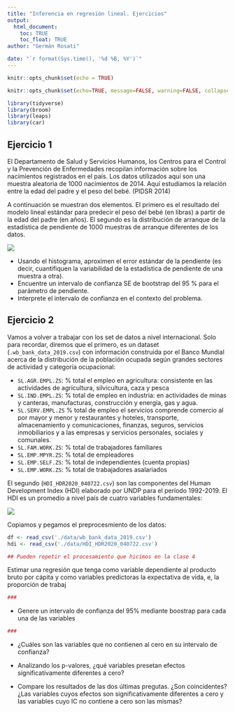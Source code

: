 ```yaml
---
title: "Inferencia en regresión lineal. Ejercicios"
output: 
  html_document:
    toc: TRUE
    toc_float: TRUE
author: "Germán Rosati"

date: "`r format(Sys.time(), '%d %B, %Y')`"
---
```


```r
knitr::opts_chunk$set(echo = TRUE)
```

```r
knitr::opts_chunk$set(echo=TRUE, message=FALSE, warning=FALSE, collapse=TRUE, highlight=TRUE, paged.print=FALSE, prompt=TRUE, strip.white=FALSE, tidy = TRUE)
```

```r
library(tidyverse)
library(broom)
library(leaps)
library(car)
```
## Ejercicio 1
El Departamento de Salud y Servicios Humanos, los Centros para el Control y la Prevención de Enfermedades recopilan información sobre los nacimientos registrados en el país. Los datos utilizados aquí son una muestra aleatoria de 1000 nacimientos de 2014. Aquí estudiamos la relación entre la edad del padre y el peso del bebé. (PIDSR 2014)

A continuación se muestran dos elementos. El primero es el resultado del modelo lineal estándar para predecir el peso del bebé (en libras) a partir de la edad del padre (en años). El segundo es la distribución de arranque de la estadística de pendiente de 1000 muestras de arranque diferentes de los datos.

![](./img/ex1.jpg)

- Usando el histograma, aproximen el error estándar de la pendiente (es decir, cuantifiquen la variabilidad de la estadística de pendiente de una muestra a otra).
- Encuentre un intervalo de confianza SE de bootstrap del 95 % para el parámetro de pendiente.
- Interprete el intervalo de confianza en el contexto del problema.

## Ejercicio 2
Vamos a volver a trabajar con los set de datos a nivel internacional. Solo para recordar, diremos que el primero, es un dataset (`.wb_bank_data_2019.csv`) con información construida por el Banco Mundial acerca de la distribución de la población ocupada según grandes sectores de actividad y categoría ocupacional:

- `SL.AGR.EMPL.ZS`: % total el empleo en agricultura: consistente en las actividades de agricultura, silvicultura, caza y pesca  
- `SL.IND.EMPL.ZS`: % total de empleo en industria:  en actividades de minas y canteras, manufacturas, construcción y energía, gas y agua.
- `SL.SERV.EMPL.ZS` % total de empleo el servicios comprende comercio al por mayor y menor y restaurantes y hoteles, transporte, almacenamiento y comunicaciones, finanzas, seguros, servicios inmobiliarios y a las empresas y servicios personales, sociales y comunales.
- `SL.FAM.WORK.ZS`: % total de trabajadores familiares
- `SL.EMP.MPYR.ZS`: % total de empleadores  
- `SL.EMP.SELF.ZS`: % total de independientes (cuenta propias)
- `SL.EMP.WORK.ZS`: % total de trabajadores asalariados


El segundo (`HDI_HDR2020_040722.csv`) son las componentes del Human Development Index (HDI) elaborado por UNDP para el período 1992-2019. El HDI es un promedio a nivel país de cuatro variables fundamentales:

![](./img/hdiRoadMap.png)

Copiamos y pegamos el preprocesmiento de los datos:
```r
df <- read_csv('./data/wb_bank_data_2019.csv')
hdi <- read_csv('./data/HDI_HDR2020_040722.csv')

## Pueden repetir el procesamiento que hicimos en la clase 4
```

Estimar una regresión que tenga como variable dependiente al producto bruto por cápita y como variables predictoras la expectativa de vida, e, la proporción de trabaj

```r
###
```

- Genere un intervalo de confianza del 95% mediante boostrap para cada una de las variables 
```r
###
```

- ¿Cuáles son las variables que no contienen al cero en su intervalo de confianza? 

- Analizando los p-valores, ¿qué variables presetan efectos significativamente diferentes a cero?

- Compare los resultados de las dos últimas pregutas. ¿Son coincidentes? ¿Las variables cuyos efectos son significativamente diferentes a cero y las variables cuyo IC no contiene a cero son las mismas?

